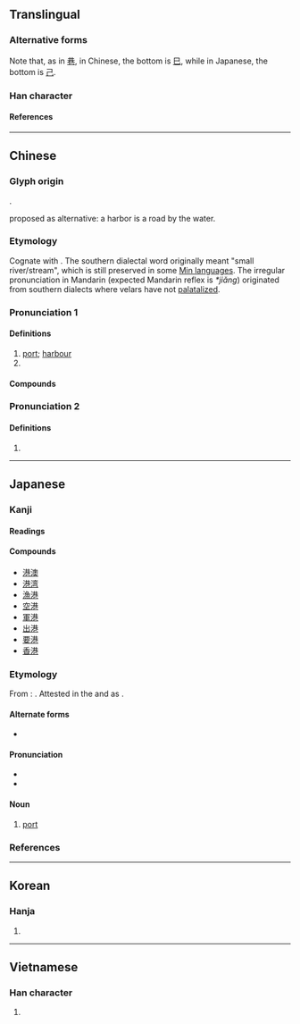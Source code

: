 {{also|巻}}
{{character info/new}}
{{character info/new|0x2f908}}
==Translingual==
{{ja-forms|港|港|港}}

===Alternative forms===
Note that, as in [[巷]], in Chinese, the bottom is [[巳]], while in Japanese, the bottom is [[己]].

===Han character===
{{Han char|rn=85|rad=水|as=09|sn=12|four=34117|canj=ETCU|ids=⿰氵巷}}

====References====
{{Han ref|kx=0635.040|dkj=17783|dj=1042.020|hdz=31668.070|uh=6E2F}}

----

==Chinese==
{{zh-forms}}

===Glyph origin===
{{Han etym}}
{{Han compound|水|巷|ls=psc|c1=s|c2=p|alt1=氵}}.

{{liushu|ic}} proposed as alternative: a harbor is a road by the water.

===Etymology===
Cognate with {{och-l|江|river}}. The southern dialectal word originally meant "small river/stream", which is still preserved in some [[w:Min Chinese|Min languages]]. The irregular pronunciation in Mandarin (expected Mandarin reflex is ''*jiǎng'') originated from southern dialects where velars have not [[w:Palatalization_(sound_change)#Mandarin_Chinese|palatalized]].

===Pronunciation 1===
{{zh-pron
|m=gǎng
|m-s=gang3
|c=gong2
|h=pfs=kóng
|md=gē̤ng
|mn=káng
|w=2kaan
|ma=
|mc=1
|oc=1
|cat=n,pn
}}

====Definitions====
{{zh-hanzi}}

# [[port]]; [[harbour]]
# {{zh-abbrev|香港|Hong Kong}}

====Compounds====
{{zh-der|港澳|港幣|港埠|港汊|港警|港商|港式|港臺|港臺文學|港灣|港務|港紙|香港|港九|港島|不凍港|入港|內港|出港|北方大港|北港鎮|千足港條|卡港會議|商港|塘沽新港|塞得港|外港|太子港|安平港|封港|工業港|巨港|布雷爾港|引港|新港鄉|斷港絕潢|汊港|河口港|海港|海港檢疫|港劇|港務局|港口|港客|港市|港星|港片|港都|漁港|珍珠港|自由港|臺中港|虎門港|西班牙港|貔子窩港|超深水港|軍港|通商港|連雲港|避風港|領港|香港腳|香港衫|馬尾港|馬賽港|高雄港|鹿港|黃石港|太湖港}}

===Pronunciation 2===
{{zh-pron
|m=hòng
|mc=2
|oc=2
|cat=a
}}

====Definitions====
{{zh-hanzi}}

# {{zh-only|港洞}}
{{zh-cat|Elementary}}

----

==Japanese==

===Kanji===
{{ja-kanji|grade=3|rs=水09}}

====Readings====
{{ja-readings
|goon=こう<こう
|kanon=こう<かう
|kun=みなと-
}}

====Compounds====
{{der-top}}
* [[港澳]]
* [[港湾]]
* [[漁港]]
* [[空港]]
* [[軍港]]
* [[出港]]
* [[要港]]
* [[香港]]
{{der-bottom}}

===Etymology===
{{wikipedia|lang=ja}}
{{ja-kanjitab|みなと|yomi=k}}
From {{inh|ja|ojp|-}}: {{ja-compound|水|み|な|な|門|と|t1=water|pos2=possessive particle|t3=gate}}. Attested in the ''{{w|Kojiki}}'' and ''{{w|Nihon Shoki}}'' as {{ja-l|水門}}. {{attention|ja|Confirm the etymology is from Old Japanese}}

====Alternate forms====
* {{ja-l|湊}}

====Pronunciation====
* {{audio|Ja-Minato.oga|Audio|lang=ja}}
* {{ja-pron|みなと|yomi=k|acc=h|acc_ref=NHK}}

====Noun====
{{ja-noun|みなと}}

# [[port]]

===References===
<references/>

----

==Korean==

===Hanja===
{{ko-hanja|hangeul=항|eumhun=|mr=hang|y=hang}}

# {{defn|lang=ko|sort=水09}}

----

==Vietnamese==

===Han character===
{{vi-hantu|[[cảng]]|rs=水09}}

# {{defn|lang=vi|sort=水09}}